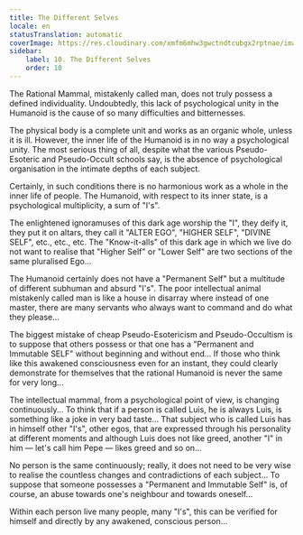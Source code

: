 ```yaml
---
title: The Different Selves
locale: en
statusTranslation: automatic
coverImage: https://res.cloudinary.com/xmfm6mhw3gwctndtcubgx2rptnae/image/upload/v1740468922/small_cover_tratado_de_psicologia_revolucionaria_a4c0dca4e0.webp
sidebar:
    label: 10. The Different Selves
    order: 10
---
```

The Rational Mammal, mistakenly called man, does not truly possess a defined individuality. Undoubtedly, this lack of psychological unity in the Humanoid is the cause of so many difficulties and bitternesses.

The physical body is a complete unit and works as an organic whole, unless it is ill. However, the inner life of the Humanoid is in no way a psychological unity. The most serious thing of all, despite what the various Pseudo-Esoteric and Pseudo-Occult schools say, is the absence of psychological organisation in the intimate depths of each subject.

Certainly, in such conditions there is no harmonious work as a whole in the inner life of people. The Humanoid, with respect to its inner state, is a psychological multiplicity, a sum of "I's".

The enlightened ignoramuses of this dark age worship the "I", they deify it, they put it on altars, they call it "ALTER EGO", "HIGHER SELF", "DIVINE SELF", etc., etc., etc. The "Know-it-alls" of this dark age in which we live do not want to realise that "Higher Self" or "Lower Self" are two sections of the same pluralised Ego...

The Humanoid certainly does not have a "Permanent Self" but a multitude of different subhuman and absurd "I's". The poor intellectual animal mistakenly called man is like a house in disarray where instead of one master, there are many servants who always want to command and do what they please...

The biggest mistake of cheap Pseudo-Esotericism and Pseudo-Occultism is to suppose that others possess or that one has a "Permanent and Immutable SELF" without beginning and without end... If those who think like this awakened consciousness even for an instant, they could clearly demonstrate for themselves that the rational Humanoid is never the same for very long...

The intellectual mammal, from a psychological point of view, is changing continuously... To think that if a person is called Luis, he is always Luis, is something like a joke in very bad taste... That subject who is called Luis has in himself other "I's", other egos, that are expressed through his personality at different moments and although Luis does not like greed, another "I" in him — let's call him Pepe — likes greed and so on...

No person is the same continuously; really, it does not need to be very wise to realise the countless changes and contradictions of each subject... To suppose that someone possesses a "Permanent and Immutable Self" is, of course, an abuse towards one's neighbour and towards oneself...

Within each person live many people, many "I's", this can be verified for himself and directly by any awakened, conscious person...

